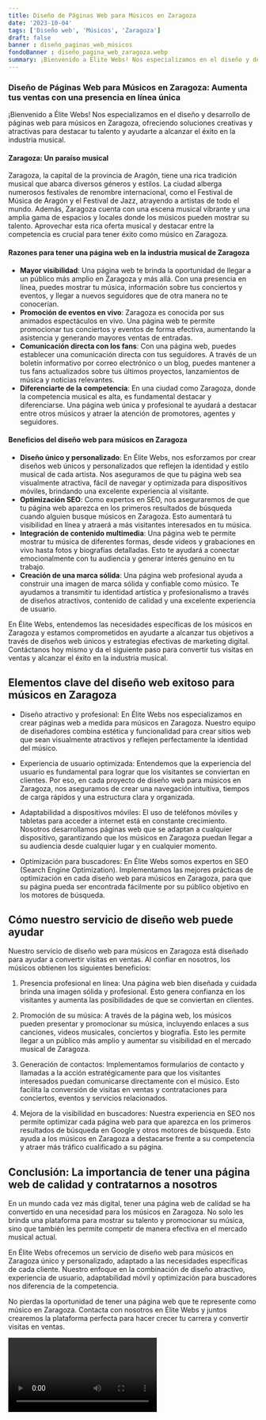 ```yaml
---
title: Diseño de Páginas Web para Músicos en Zaragoza
date: '2023-10-04'
tags: ['Diseño web', 'Músicos', 'Zaragoza']
draft: false
banner : diseño_paginas_web_músicos
fondoBanner : diseño_pagina_web_zaragoza.webp
summary: ¡Bienvenido a Élite Webs! Nos especializamos en el diseño y desarrollo de páginas web para músicos en Zaragoza, ofreciendo soluciones creativas y atractivas para destacar tu talento y ayudarte a alcanzar el éxito en la industria musical.
---
```


### Diseño de Páginas Web para Músicos en Zaragoza: Aumenta tus ventas con una presencia en línea única

¡Bienvenido a Élite Webs! Nos especializamos en el diseño y desarrollo de páginas web para músicos en Zaragoza, ofreciendo soluciones creativas y atractivas para destacar tu talento y ayudarte a alcanzar el éxito en la industria musical.

#### Zaragoza: Un paraíso musical

Zaragoza, la capital de la provincia de Aragón, tiene una rica tradición musical que abarca diversos géneros y estilos. La ciudad alberga numerosos festivales de renombre internacional, como el Festival de Música de Aragón y el Festival de Jazz, atrayendo a artistas de todo el mundo. Además, Zaragoza cuenta con una escena musical vibrante y una amplia gama de espacios y locales donde los músicos pueden mostrar su talento. Aprovechar esta rica oferta musical y destacar entre la competencia es crucial para tener éxito como músico en Zaragoza.

#### Razones para tener una página web en la industria musical de Zaragoza

- **Mayor visibilidad**: Una página web te brinda la oportunidad de llegar a un público más amplio en Zaragoza y más allá. Con una presencia en línea, puedes mostrar tu música, información sobre tus conciertos y eventos, y llegar a nuevos seguidores que de otra manera no te conocerían.
- **Promoción de eventos en vivo**: Zaragoza es conocida por sus animados espectáculos en vivo. Una página web te permite promocionar tus conciertos y eventos de forma efectiva, aumentando la asistencia y generando mayores ventas de entradas.
- **Comunicación directa con los fans**: Con una página web, puedes establecer una comunicación directa con tus seguidores. A través de un boletín informativo por correo electrónico o un blog, puedes mantener a tus fans actualizados sobre tus últimos proyectos, lanzamientos de música y noticias relevantes.
- **Diferenciarte de la competencia**: En una ciudad como Zaragoza, donde la competencia musical es alta, es fundamental destacar y diferenciarse. Una página web única y profesional te ayudará a destacar entre otros músicos y atraer la atención de promotores, agentes y seguidores.

#### Beneficios del diseño web para músicos en Zaragoza

- **Diseño único y personalizado**: En Élite Webs, nos esforzamos por crear diseños web únicos y personalizados que reflejen la identidad y estilo musical de cada artista. Nos aseguramos de que tu página web sea visualmente atractiva, fácil de navegar y optimizada para dispositivos móviles, brindando una excelente experiencia al visitante.
- **Optimización SEO**: Como expertos en SEO, nos aseguraremos de que tu página web aparezca en los primeros resultados de búsqueda cuando alguien busque músicos en Zaragoza. Esto aumentará tu visibilidad en línea y atraerá a más visitantes interesados en tu música.
- **Integración de contenido multimedia**: Una página web te permite mostrar tu música de diferentes formas, desde videos y grabaciones en vivo hasta fotos y biografías detalladas. Esto te ayudará a conectar emocionalmente con tu audiencia y generar interés genuino en tu trabajo.
- **Creación de una marca sólida**: Una página web profesional ayuda a construir una imagen de marca sólida y confiable como músico. Te ayudamos a transmitir tu identidad artística y profesionalismo a través de diseños atractivos, contenido de calidad y una excelente experiencia de usuario.

En Élite Webs, entendemos las necesidades específicas de los músicos en Zaragoza y estamos comprometidos en ayudarte a alcanzar tus objetivos a través de diseños web únicos y estrategias efectivas de marketing digital. Contáctanos hoy mismo y da el siguiente paso para convertir tus visitas en ventas y alcanzar el éxito en la industria musical.

<GifSeo />

<Cta />

## Elementos clave del diseño web exitoso para músicos en Zaragoza

- Diseño atractivo y profesional: En Élite Webs nos especializamos en crear páginas web a medida para músicos en Zaragoza. Nuestro equipo de diseñadores combina estética y funcionalidad para crear sitios web que sean visualmente atractivos y reflejen perfectamente la identidad del músico.

- Experiencia de usuario optimizada: Entendemos que la experiencia del usuario es fundamental para lograr que los visitantes se conviertan en clientes. Por eso, en cada proyecto de diseño web para músicos en Zaragoza, nos aseguramos de crear una navegación intuitiva, tiempos de carga rápidos y una estructura clara y organizada.

- Adaptabilidad a dispositivos móviles: El uso de teléfonos móviles y tabletas para acceder a internet está en constante crecimiento. Nosotros desarrollamos páginas web que se adaptan a cualquier dispositivo, garantizando que los músicos en Zaragoza puedan llegar a su audiencia desde cualquier lugar y en cualquier momento.

- Optimización para buscadores: En Élite Webs somos expertos en SEO (Search Engine Optimization). Implementamos las mejores prácticas de optimización en cada diseño web para músicos en Zaragoza, para que su página pueda ser encontrada fácilmente por su público objetivo en los motores de búsqueda.

## Cómo nuestro servicio de diseño web puede ayudar

Nuestro servicio de diseño web para músicos en Zaragoza está diseñado para ayudar a convertir visitas en ventas. Al confiar en nosotros, los músicos obtienen los siguientes beneficios:

1. Presencia profesional en línea: Una página web bien diseñada y cuidada brinda una imagen sólida y profesional. Esto genera confianza en los visitantes y aumenta las posibilidades de que se conviertan en clientes.

2. Promoción de su música: A través de la página web, los músicos pueden presentar y promocionar su música, incluyendo enlaces a sus canciones, videos musicales, conciertos y biografía. Esto les permite llegar a un público más amplio y aumentar su visibilidad en el mercado musical de Zaragoza.

3. Generación de contactos: Implementamos formularios de contacto y llamadas a la acción estratégicamente para que los visitantes interesados puedan comunicarse directamente con el músico. Esto facilita la conversión de visitas en ventas y contrataciones para conciertos, eventos y servicios relacionados.

4. Mejora de la visibilidad en buscadores: Nuestra experiencia en SEO nos permite optimizar cada página web para que aparezca en los primeros resultados de búsqueda en Google y otros motores de búsqueda. Esto ayuda a los músicos en Zaragoza a destacarse frente a su competencia y atraer más tráfico cualificado a su página.

## Conclusión: La importancia de tener una página web de calidad y contratarnos a nosotros

En un mundo cada vez más digital, tener una página web de calidad se ha convertido en una necesidad para los músicos en Zaragoza. No solo les brinda una plataforma para mostrar su talento y promocionar su música, sino que también les permite competir de manera efectiva en el mercado musical actual.

En Élite Webs ofrecemos un servicio de diseño web para músicos en Zaragoza único y personalizado, adaptado a las necesidades específicas de cada cliente. Nuestro enfoque en la combinación de diseño atractivo, experiencia de usuario, adaptabilidad móvil y optimización para buscadores nos diferencia de la competencia.

No pierdas la oportunidad de tener una página web que te represente como músico en Zaragoza. Contacta con nosotros en Élite Webs y juntos crearemos la plataforma perfecta para hacer crecer tu carrera y convertir visitas en ventas.

<Video />

<CtaBot job='Músicos' city='Zaragoza'/>

<Gmaps query='Zaragoza+españa+maps' />